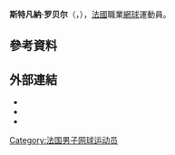 {{Infobox 网球
|姓名=Stéphane Robert
|照片=Stéphane Robert WM13-012.JPG
|国籍={{FRA}}
|生年=1980年
|生日={{birth_date_and_age|1980|5|17|mf=y}}
|出生地={{FRA}}
|居住地={{FRA}}[[蒙塔日_(盧瓦雷省)|蒙塔日]]
|身高=185
|体重=77
|持拍手=右
|反拍=雙手
|转职业年=2001年
|球拍=
|球衣=
|球鞋=
|单打最高排名=61（2010年2月22日）
|双打最高排名=
|现单打排名=
|现双打排名=
|单打冠军头衔=0
|双打冠军头衔=0
|职业战绩=
|奖金=793,627[[美元|美元]]
|澳网最好成绩=第四輪（2014）
|法网最好成绩=第二輪（2011）
|温网最好成绩=第二輪（2013）
|美网最好成绩=第二輪（2013）
|大满贯个数=
|奥运会最好成绩=
}}

'''斯特凡納·罗贝尔'''（{{lang-fr|'''Stéphane Robert'''}}，{{bd|1980年|5月17日}}），[[法國|法國]]職業[[網球|網球]]運動員。

== 參考資料 ==
{{reflist|2}}

== 外部連結 ==
{{Commonscat|Stéphane Robert}}
* {{ATP|R612}}
* {{ITF Profile|id=100006827}}
* {{DavisCupplayerlink|100006827}}

{{France-sport-bio-stub}}
{{Tennis-bio-stub}}

{{Authority control}}
{{DEFAULTSORT:Robert, Stéphane}}
[[Category:法国男子网球运动员|Category:法国男子网球运动员]]